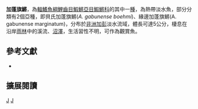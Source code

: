 {{Speciesbox 
| taxon = Aphyosemion gabunense
| status = NE
| status_system = IUCN3.1
| authority =  [[Radda|Radda]], 1975
| synonyms = *''Aphyosemion gabunense gabunense,Radda, 1975''
*''Aphyosemion gabunense boehmi,Radda & Huber, 1977''
*''Aphyosemion boehmi,Radda & Huber, 1977''
*''Aphyosemion gabunense marginatum,Radda & Huber, 1977''
}}
'''加蓬旗鱂'''，為[[輻鰭魚綱|輻鰭魚綱]][[鯉齒目|鯉齒目]][[鰕鱂亞目|鰕鱂亞目]][[鰕鱂科|鰕鱂科]]的其中一[[種|種]]，為熱帶淡水魚，部分分類有2個亞種，即貝氏加蓬旗鱂(''A. gabunense boehmi'')、緣邊加蓬旗鱂(A. gabunense marginatum)，分布於[[非洲|非洲]][[加彭|加彭]]淡水流域，體長可達5公分，棲息在沿岸[[雨林|雨林]]中的溪流、[[沼澤|沼澤]]，生活習性不明，可作為觀賞魚。

== 參考文獻 ==
*{{FishBase_species|genus=Aphyosemion|species=gabunense|year=2014|month=7}}

== 擴展閱讀 ==
{{refbegin}}
{{wikispecies-inline|Aphyosemion gabunense|加蓬旗鱂}}
{{refend}}
{{Taxonbar|from=Q8202563}}

[[Category:觀賞魚|J]]
[[Category:旗鱂屬|J]]


{{魚類小作品}}